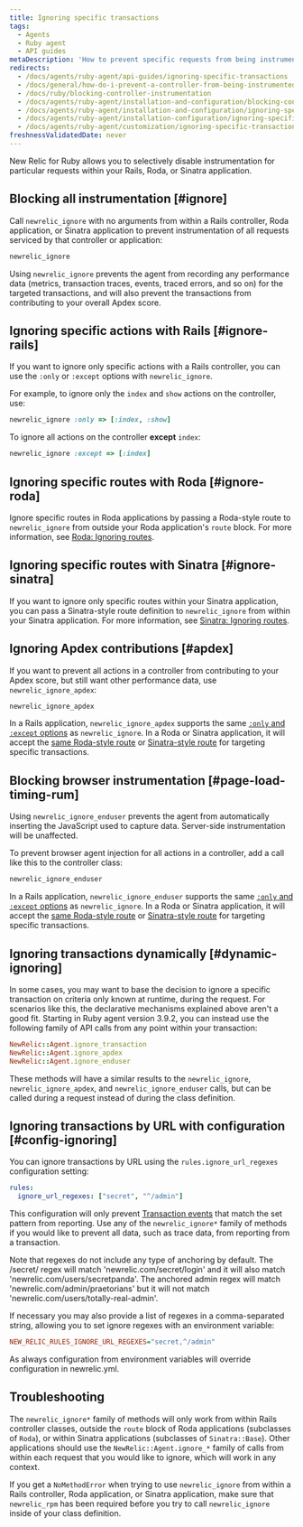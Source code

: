 ```yaml
---
title: Ignoring specific transactions
tags:
  - Agents
  - Ruby agent
  - API guides
metaDescription: 'How to prevent specific requests from being instrumented entirely in New Relic, or prevent them from being factored into your Apdex score.'
redirects:
  - /docs/agents/ruby-agent/api-guides/ignoring-specific-transactions
  - /docs/general/how-do-i-prevent-a-controller-from-being-instrumented
  - /docs/ruby/blocking-controller-instrumentation
  - /docs/agents/ruby-agent/installation-and-configuration/blocking-controller-instrumentation
  - /docs/agents/ruby-agent/installation-and-configuration/ignoring-specific-transactions
  - /docs/agents/ruby-agent/installation-configuration/ignoring-specific-transactions
  - /docs/agents/ruby-agent/customization/ignoring-specific-transactions
freshnessValidatedDate: never
---
```


New Relic for Ruby allows you to selectively disable instrumentation for particular requests within your Rails, Roda, or Sinatra application.

## Blocking all instrumentation [#ignore]

Call `newrelic_ignore` with no arguments from within a Rails controller, Roda application, or Sinatra application to prevent instrumentation of all requests serviced by that controller or application:

```rb
newrelic_ignore
```

Using `newrelic_ignore` prevents the agent from recording any performance data (metrics, transaction traces, events, traced errors, and so on) for the targeted transactions, and will also prevent the transactions from contributing to your overall Apdex score.

## Ignoring specific actions with Rails [#ignore-rails]

If you want to ignore only specific actions with a Rails controller, you can use the `:only` or `:except` options with `newrelic_ignore`.

For example, to ignore only the `index` and `show` actions on the controller, use:

```rb
newrelic_ignore :only => [:index, :show]
```

To ignore all actions on the controller **except** `index`:

```rb
newrelic_ignore :except => [:index]
```

## Ignoring specific routes with Roda [#ignore-roda]

Ignore specific routes in Roda applications by passing a Roda-style route to `newrelic_ignore` from outside your Roda application's `route` block. For more information, see [Roda: Ignoring routes](/docs/agents/ruby-agent/frameworks/roda-support#ignoring-routes).

## Ignoring specific routes with Sinatra [#ignore-sinatra]

If you want to ignore only specific routes within your Sinatra application, you can pass a Sinatra-style route definition to `newrelic_ignore` from within your Sinatra application. For more information, see [Sinatra: Ignoring routes](/docs/agents/ruby-agent/frameworks/sinatra-support#ignoring-routes).

## Ignoring Apdex contributions [#apdex]

If you want to prevent all actions in a controller from contributing to your Apdex score, but still want other performance data, use `newrelic_ignore_apdex`:

```rb
newrelic_ignore_apdex
```

In a Rails application, `newrelic_ignore_apdex` supports the same [`:only` and `:except` options](#ignore-rails) as `newrelic_ignore`. In a Roda or Sinatra application, it will accept the [same Roda-style route](#ignore-roda) or [Sinatra-style route](#ignore-sinatra) for targeting specific transactions.

## Blocking browser instrumentation [#page-load-timing-rum]

Using `newrelic_ignore_enduser` prevents the agent from automatically inserting the JavaScript used to capture [<InlinePopover type="browser" />](/docs/agents/ruby-agent/features/page-load-timing-ruby) data. Server-side instrumentation will be unaffected.

To prevent browser agent injection for all actions in a controller, add a call like this to the controller class:

```rb
newrelic_ignore_enduser
```

In a Rails application, `newrelic_ignore_enduser` supports the same [`:only` and `:except` options](#ignore-rails) as `newrelic_ignore`. In a Roda or Sinatra application, it will accept the [same Roda-style route](#ignore-roda) or [Sinatra-style route](#ignore-sinatra) for targeting specific transactions.

## Ignoring transactions dynamically [#dynamic-ignoring]

In some cases, you may want to base the decision to ignore a specific transaction on criteria only known at runtime, during the request. For scenarios like this, the declarative mechanisms explained above aren't a good fit. Starting in Ruby agent version 3.9.2, you can instead use the following family of API calls from any point within your transaction:

```rb
NewRelic::Agent.ignore_transaction
NewRelic::Agent.ignore_apdex
NewRelic::Agent.ignore_enduser
```

These methods will have a similar results to the `newrelic_ignore`, `newrelic_ignore_apdex`, and `newrelic_ignore_enduser` calls, but can be called during a request instead of during the class definition.

## Ignoring transactions by URL with configuration [#config-ignoring]

You can ignore transactions by URL using the `rules.ignore_url_regexes` configuration setting:

```yml
rules:
  ignore_url_regexes: ["secret", "^/admin"]
```

This configuration will only prevent [Transaction events](/docs/telemetry-data-platform/understand-data/event-data/events-reported-apm/) that match the set pattern from reporting. Use any of the `newrelic_ignore*` family of methods if you would like to prevent all data, such as trace data, from reporting from a transaction.

Note that regexes do not include any type of anchoring by default. The /secret/ regex will match 'newrelic.com/secret/login' and it will also match 'newrelic.com/users/secretpanda'. The anchored admin regex will match 'newrelic.com/admin/praetorians' but it will not match 'newrelic.com/users/totally-real-admin'.

If necessary you may also provide a list of regexes in a comma-separated string, allowing you to set ignore regexes with an environment variable:

```ini
NEW_RELIC_RULES_IGNORE_URL_REGEXES="secret,^/admin"
```

As always configuration from environment variables will override configuration in newrelic.yml.

## Troubleshooting

The `newrelic_ignore*` family of methods will only work from within Rails controller classes, outside the `route` block of Roda applications (subclasses of `Roda`), or within Sinatra applications (subclasses of `Sinatra::Base`). Other applications should use the `NewRelic::Agent.ignore_*` family of calls from within each request that you would like to ignore, which will work in any context.

If you get a `NoMethodError` when trying to use `newrelic_ignore` from within a Rails controller, Roda application, or Sinatra application, make sure that `newrelic_rpm` has been required before you try to call `newrelic_ignore` inside of your class definition.

